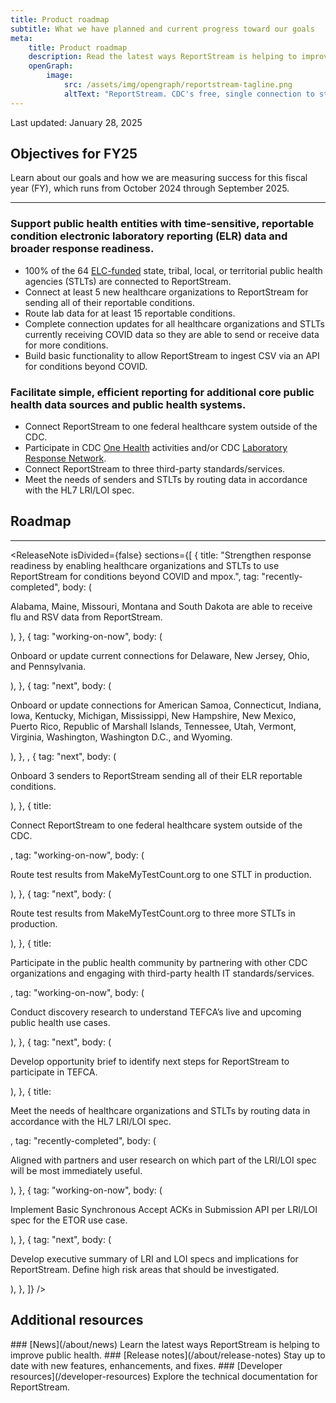 ```yaml
---
title: Product roadmap
subtitle: What we have planned and current progress toward our goals
meta:
    title: Product roadmap
    description: Read the latest ways ReportStream is helping to improve public health.
    openGraph:
        image:
            src: /assets/img/opengraph/reportstream-tagline.png
            altText: "ReportStream. CDC's free, single connection to streamline your data transfer and improve public health. The words are surrounded by illustration of lines and boxes connected by colorful dots."
---
```



<LayoutSidenav>
<Sidenav />
</LayoutSidenav>

<p className="usa-timestamp">Last updated: January 28, 2025</p>

## Objectives for FY25
Learn about our goals and how we are measuring success for this fiscal year (FY), which runs from October 2024 through September 2025.

<hr className="rs-hr--base-lighter-alternate" />

### Support public health entities with time-sensitive, reportable condition electronic laboratory reporting (ELR) data and broader response readiness.
* 100% of the 64 <A href="https://www.cdc.gov/epidemiology-laboratory-capacity/php/about/" target="_blank">ELC-funded</A> state, tribal, local, or territorial public health agencies (STLTs) are connected to ReportStream.
* Connect at least 5 new healthcare organizations to ReportStream for sending all of their reportable conditions. 
* Route lab data for at least 15 reportable conditions. 
* Complete connection updates for all healthcare organizations and STLTs currently receiving COVID data so they are able to send or receive data for more conditions.  
* Build basic functionality to allow ReportStream to ingest CSV via an API for conditions beyond COVID. 

### Facilitate simple, efficient reporting for additional core public health data sources and public health systems.
* Connect ReportStream to one federal healthcare system outside of the CDC. 
* Participate in CDC <A href="https://www.cdc.gov/one-health/index.html">One Health</A> activities and/or CDC <A href="https://emergency.cdc.gov/lrn/">Laboratory Response Network</A>. 
* Connect ReportStream to three third-party standards/services. 
* Meet the needs of senders and STLTs by routing data in accordance with the HL7 LRI/LOI spec. 

## Roadmap
<hr className="rs-hr--base-lighter-alternate" />

<ReleaseNote
    isDivided={false}
    sections={[
        {
            title: "Strengthen response readiness by enabling healthcare organizations and STLTs to use ReportStream for conditions beyond COVID and mpox.",
            tag: "recently-completed",
            body: (
                <p>
                    Alabama, Maine, Missouri, Montana and South Dakota are able to receive flu and RSV data from ReportStream.
                </p>
            ),
        },
        {
            tag: "working-on-now",
            body: (
                <p>
                    Onboard or update current connections for Delaware, New Jersey, Ohio, and Pennsylvania.
                </p>
            ),
        },
        {
            tag: "next",
            body: (
                <p>Onboard or update connections for American Samoa, Connecticut, Indiana, Iowa, Kentucky, Michigan, Mississippi, New Hampshire, New Mexico, Puerto Rico, Republic of Marshall Islands, Tennessee, Utah, Vermont, Virginia, Washington, Washington D.C., and Wyoming.</p>
            ),
        },
        ,
        {
            tag: "next",
            body: (
                <p>Onboard 3 senders to ReportStream sending all of their ELR reportable conditions.</p>
            ),
        },
        {
            title:<p>Connect ReportStream to one federal healthcare system outside of the CDC.</p>,
            tag: "working-on-now",
            body: (
                <p>Route test results from MakeMyTestCount.org to one STLT in production.</p>
            ),
        },
        {
            tag: "next",
            body: (
                <p>Route test results from MakeMyTestCount.org to three more STLTs in production.</p>
            ),
        },
        {
            title:<p>Participate in the public health community by partnering with other CDC organizations and engaging with third-party health IT standards/services.</p>,
            tag: "working-on-now",
            body: (
                <p>Conduct discovery research to understand TEFCA’s live and upcoming public health use cases.</p>
            ),
        },
        {
            tag: "next",
            body: (
                <p>Develop opportunity brief to identify next steps for ReportStream to participate in TEFCA.</p>
            ),
        },
        {
            title:<p>Meet the needs of healthcare organizations and STLTs by routing data in accordance with the HL7 LRI/LOI spec.</p>,
            tag: "recently-completed",
            body: (
                <p>Aligned with partners and user research on which part of the LRI/LOI spec will be most immediately useful.</p>
            ),
        },
        {
            tag: "working-on-now",
            body: (
                <p>Implement Basic Synchronous Accept ACKs in Submission API per LRI/LOI spec for the ETOR use case.</p>
            ),
        },
        {
            tag: "next",
            body: (
                <p>Develop executive summary of LRI and LOI specs and implications for ReportStream. Define high risk areas that should be investigated.</p>
            ),
        },
    ]}
/>

## Additional resources

<CardGroup>
<Card gridLayout={{tablet: {col: 4}}}>

<CardHeader>
### [News](/about/news)
</CardHeader>
<CardBody>
Learn the latest ways ReportStream is helping to improve public health.
</CardBody>
</Card>
<Card gridLayout={{tablet: {col: 4}}}>
<CardHeader>
### [Release notes](/about/release-notes)
</CardHeader>
<CardBody>
Stay up to date with new features, enhancements, and fixes.
</CardBody>
</Card>
<Card gridLayout={{tablet: {col: 4}}}>
<CardHeader>
### [Developer resources](/developer-resources)
</CardHeader>
<CardBody>
Explore the technical documentation for ReportStream.
</CardBody>
</Card>
</CardGroup>